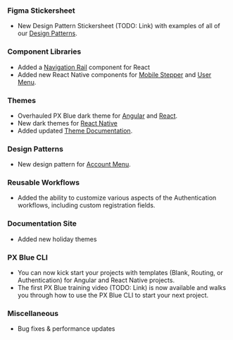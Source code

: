 ### Figma Stickersheet

-   New Design Pattern Stickersheet (TODO: Link) with examples of all of our [Design Patterns](/patterns).

### Component Libraries

-   Added a [Navigation Rail](https://pxblue-components.github.io/react/?path=/story/components-drawer--with-different-variants) component for React
-   Added new React Native components for [Mobile Stepper](https://pxblue-components.github.io/react-native/?path=/info/components-documentation--mobilestepper) and [User Menu](https://pxblue-components.github.io/react-native/?path=/info/components-documentation--usermenu).

### Themes

-   Overhauled PX Blue dark theme for [Angular](https://www.npmjs.com/package/@pxblue/angular-themes) and [React](https://www.npmjs.com/package/@pxblue/react-themes).
-   New dark themes for [React Native](https://www.npmjs.com/package/@pxblue/react-native-themes)
-   Added updated [Theme Documentation](/style/themes).

### Design Patterns

-   New design pattern for [Account Menu](/patterns/account-menu).

### Reusable Workflows

-   Added the ability to customize various aspects of the Authentication workflows, including custom registration fields.

### Documentation Site

-   Added new holiday themes

### PX Blue CLI

-   You can now kick start your projects with templates (Blank, Routing, or Authentication) for Angular and React Native projects.
-   The first PX Blue training video (TODO: Link) is now available and walks you through how to use the PX Blue CLI to start your next project.

### Miscellaneous

-   Bug fixes & performance updates
